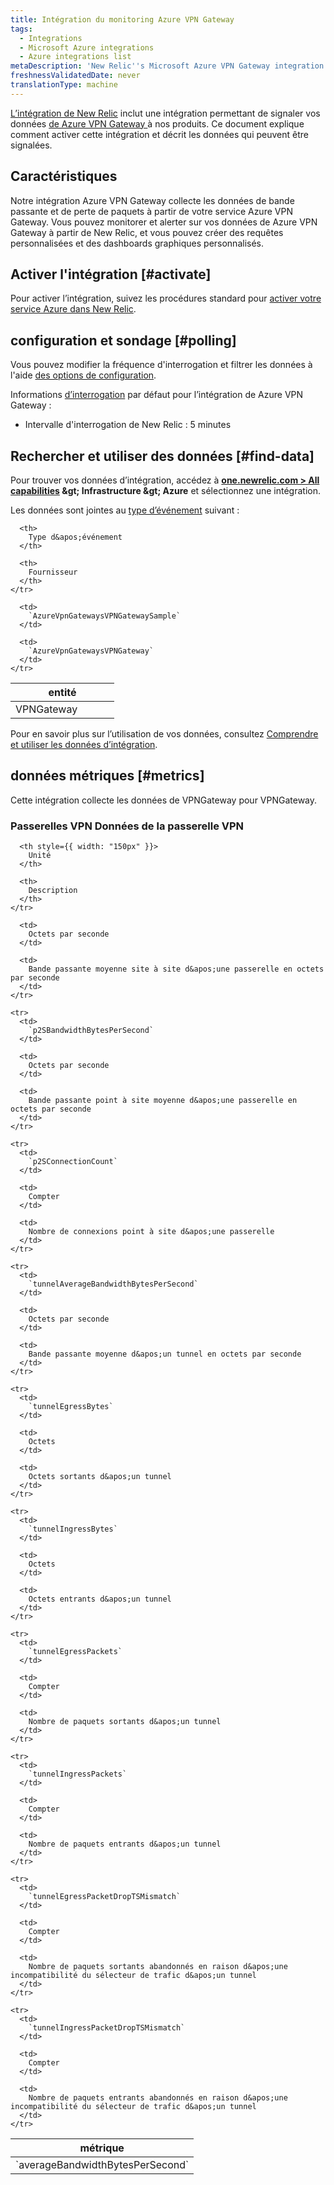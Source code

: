 ```yaml
---
title: Intégration du monitoring Azure VPN Gateway
tags:
  - Integrations
  - Microsoft Azure integrations
  - Azure integrations list
metaDescription: 'New Relic''s Microsoft Azure VPN Gateway integration: what data it reports and how to enable it.'
freshnessValidatedDate: never
translationType: machine
---
```


[L’intégration de New Relic](/docs/infrastructure/introduction-infra-monitoring) inclut une intégration permettant de signaler vos données [de Azure VPN Gateway ](https://docs.microsoft.com/en-us/azure/vpn-gateway/vpn-gateway-about-vpngateways)à nos produits. Ce document explique comment activer cette intégration et décrit les données qui peuvent être signalées.

## Caractéristiques

Notre intégration Azure VPN Gateway collecte les données de bande passante et de perte de paquets à partir de votre service Azure VPN Gateway. Vous pouvez monitorer et alerter sur vos données de Azure VPN Gateway à partir de New Relic, et vous pouvez créer des requêtes personnalisées et des dashboards graphiques personnalisés.

## Activer l&apos;intégration [#activate]

Pour activer l’intégration, suivez les procédures standard pour [activer votre service Azure dans New Relic](/docs/infrastructure/microsoft-azure-integrations/getting-started/activate-azure-integrations).

## configuration et sondage [#polling]

Vous pouvez modifier la fréquence d&apos;interrogation et filtrer les données à l&apos;aide [des options de configuration](/docs/integrations/new-relic-integrations/getting-started/configure-polling-frequency-data-collection-cloud-integrations).

Informations [d’interrogation](/docs/infrastructure/microsoft-azure-integrations/getting-started/azure-integration-polling) par défaut pour l’intégration de Azure VPN Gateway :

* Intervalle d&apos;interrogation de New Relic : 5 minutes

## Rechercher et utiliser des données [#find-data]

Pour trouver vos données d’intégration, accédez à <DNT>**[one.newrelic.com &gt; All capabilities](https://one.newrelic.com/all-capabilities) &amp;gt; Infrastructure &amp;gt; Azure**</DNT> et sélectionnez une intégration.

Les données sont jointes au [type d’événement](/docs/data-apis/understand-data/new-relic-data-types/#event-data) suivant :

<table>
  <thead>
    <tr>
      <th width="150px">
        entité
      </th>

      <th>
        Type d&apos;événement
      </th>

      <th>
        Fournisseur
      </th>
    </tr>
  </thead>

  <tbody>
    <tr>
      <td>
        VPNGateway
      </td>

      <td>
        `AzureVpnGatewaysVPNGatewaySample`
      </td>

      <td>
        `AzureVpnGatewaysVPNGateway`
      </td>
    </tr>
  </tbody>
</table>

Pour en savoir plus sur l’utilisation de vos données, consultez [Comprendre et utiliser les données d’intégration](/docs/infrastructure/integrations/find-use-infrastructure-integration-data).

## données métriques [#metrics]

Cette intégration collecte les données de VPNGateway pour VPNGateway.

### Passerelles VPN Données de la passerelle VPN

<table>
  <thead>
    <tr>
      <th style={{ width: "375px" }}>
        métrique
      </th>

      <th style={{ width: "150px" }}>
        Unité
      </th>

      <th>
        Description
      </th>
    </tr>
  </thead>

  <tbody>
    <tr>
      <td>
        `averageBandwidthBytesPerSecond`
      </td>

      <td>
        Octets par seconde
      </td>

      <td>
        Bande passante moyenne site à site d&apos;une passerelle en octets par seconde
      </td>
    </tr>

    <tr>
      <td>
        `p2SBandwidthBytesPerSecond`
      </td>

      <td>
        Octets par seconde
      </td>

      <td>
        Bande passante point à site moyenne d&apos;une passerelle en octets par seconde
      </td>
    </tr>

    <tr>
      <td>
        `p2SConnectionCount`
      </td>

      <td>
        Compter
      </td>

      <td>
        Nombre de connexions point à site d&apos;une passerelle
      </td>
    </tr>

    <tr>
      <td>
        `tunnelAverageBandwidthBytesPerSecond`
      </td>

      <td>
        Octets par seconde
      </td>

      <td>
        Bande passante moyenne d&apos;un tunnel en octets par seconde
      </td>
    </tr>

    <tr>
      <td>
        `tunnelEgressBytes`
      </td>

      <td>
        Octets
      </td>

      <td>
        Octets sortants d&apos;un tunnel
      </td>
    </tr>

    <tr>
      <td>
        `tunnelIngressBytes`
      </td>

      <td>
        Octets
      </td>

      <td>
        Octets entrants d&apos;un tunnel
      </td>
    </tr>

    <tr>
      <td>
        `tunnelEgressPackets`
      </td>

      <td>
        Compter
      </td>

      <td>
        Nombre de paquets sortants d&apos;un tunnel
      </td>
    </tr>

    <tr>
      <td>
        `tunnelIngressPackets`
      </td>

      <td>
        Compter
      </td>

      <td>
        Nombre de paquets entrants d&apos;un tunnel
      </td>
    </tr>

    <tr>
      <td>
        `tunnelEgressPacketDropTSMismatch`
      </td>

      <td>
        Compter
      </td>

      <td>
        Nombre de paquets sortants abandonnés en raison d&apos;une incompatibilité du sélecteur de trafic d&apos;un tunnel
      </td>
    </tr>

    <tr>
      <td>
        `tunnelIngressPacketDropTSMismatch`
      </td>

      <td>
        Compter
      </td>

      <td>
        Nombre de paquets entrants abandonnés en raison d&apos;une incompatibilité du sélecteur de trafic d&apos;un tunnel
      </td>
    </tr>
  </tbody>
</table>